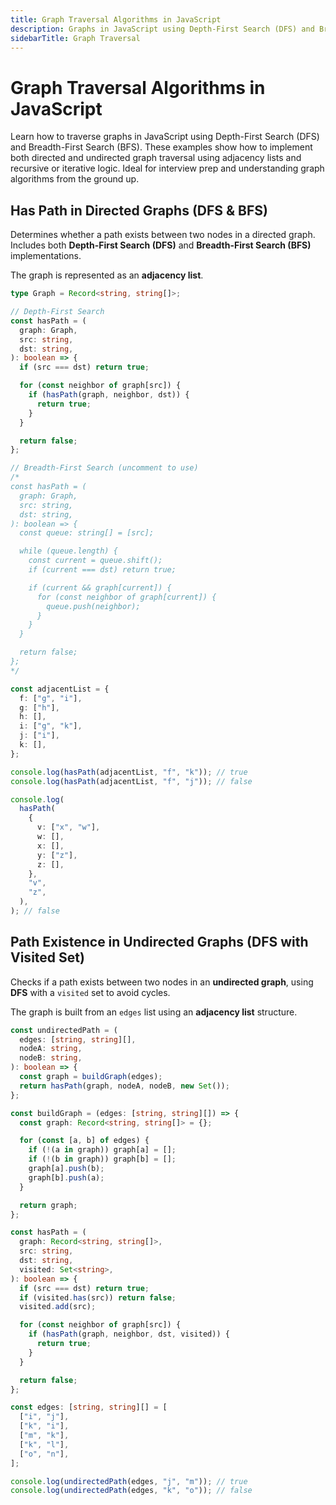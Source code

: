 ```yaml
---
title: Graph Traversal Algorithms in JavaScript
description: Graphs in JavaScript using Depth-First Search (DFS) and Breadth-First Search (BFS).
sidebarTitle: Graph Traversal
---
```


# Graph Traversal Algorithms in JavaScript

Learn how to traverse graphs in JavaScript using Depth-First Search (DFS) and Breadth-First Search (BFS).
These examples show how to implement both directed and undirected graph traversal using adjacency lists and recursive or iterative logic.
Ideal for interview prep and understanding graph algorithms from the ground up.

## Has Path in Directed Graphs (DFS & BFS)

Determines whether a path exists between two nodes in a directed graph.
Includes both **Depth-First Search (DFS)** and **Breadth-First Search (BFS)** implementations.

The graph is represented as an **adjacency list**.

```ts filename="has path" copy
type Graph = Record<string, string[]>;

// Depth-First Search
const hasPath = (
  graph: Graph,
  src: string,
  dst: string,
): boolean => {
  if (src === dst) return true;

  for (const neighbor of graph[src]) {
    if (hasPath(graph, neighbor, dst)) {
      return true;
    }
  }

  return false;
};

// Breadth-First Search (uncomment to use)
/*
const hasPath = (
  graph: Graph,
  src: string,
  dst: string,
): boolean => {
  const queue: string[] = [src];

  while (queue.length) {
    const current = queue.shift();
    if (current === dst) return true;

    if (current && graph[current]) {
      for (const neighbor of graph[current]) {
        queue.push(neighbor);
      }
    }
  }

  return false;
};
*/

const adjacentList = {
  f: ["g", "i"],
  g: ["h"],
  h: [],
  i: ["g", "k"],
  j: ["i"],
  k: [],
};

console.log(hasPath(adjacentList, "f", "k")); // true
console.log(hasPath(adjacentList, "f", "j")); // false

console.log(
  hasPath(
    {
      v: ["x", "w"],
      w: [],
      x: [],
      y: ["z"],
      z: [],
    },
    "v",
    "z",
  ),
); // false
```

## Path Existence in Undirected Graphs (DFS with Visited Set)

Checks if a path exists between two nodes in an **undirected graph**, using **DFS** with a `visited` set to avoid cycles.

The graph is built from an `edges` list using an **adjacency list** structure.

```ts filename="undirected path" copy
const undirectedPath = (
  edges: [string, string][],
  nodeA: string,
  nodeB: string,
): boolean => {
  const graph = buildGraph(edges);
  return hasPath(graph, nodeA, nodeB, new Set());
};

const buildGraph = (edges: [string, string][]) => {
  const graph: Record<string, string[]> = {};

  for (const [a, b] of edges) {
    if (!(a in graph)) graph[a] = [];
    if (!(b in graph)) graph[b] = [];
    graph[a].push(b);
    graph[b].push(a);
  }

  return graph;
};

const hasPath = (
  graph: Record<string, string[]>,
  src: string,
  dst: string,
  visited: Set<string>,
): boolean => {
  if (src === dst) return true;
  if (visited.has(src)) return false;
  visited.add(src);

  for (const neighbor of graph[src]) {
    if (hasPath(graph, neighbor, dst, visited)) {
      return true;
    }
  }

  return false;
};

const edges: [string, string][] = [
  ["i", "j"],
  ["k", "i"],
  ["m", "k"],
  ["k", "l"],
  ["o", "n"],
];

console.log(undirectedPath(edges, "j", "m")); // true
console.log(undirectedPath(edges, "k", "o")); // false
```